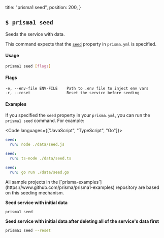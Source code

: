 
  title: "prisma1 seed",
  position: 200,
}

## `$ prisma1 seed`

Seeds the service with data. 

This command expects that the [`seed`](5cy7#seed-optional) property in `prisma.yml` is specified.

#### Usage

```sh
prisma1 seed [flags]
```

#### Flags

```
-e, --env-file ENV-FILE    Path to .env file to inject env vars
-r, --reset                Reset the service before seeding
```

#### Examples

If you specified the `seed` property in your `prisma.yml`, you can run the `prisma1 seed` command. For example:

<Code languages={["JavaScript", "TypeScript", "Go"]}>

```yml
seed:
  run: node ./data/seed.js
```

```yml
seed:
  run: ts-node ./data/seed.ts
```

```yml
seed:
  run: go run ./data/seed.go
```

</Code>
All sample projects in the [`prisma-examples`](https://www.github.com/prisma/prisma1-examples) repository are based on this seeding mechanism.

**Seed service with initial data**

```sh
prisma1 seed
```

**Seed service with initial data after deleting all of the service's data first**

```sh
prisma1 seed --reset
```